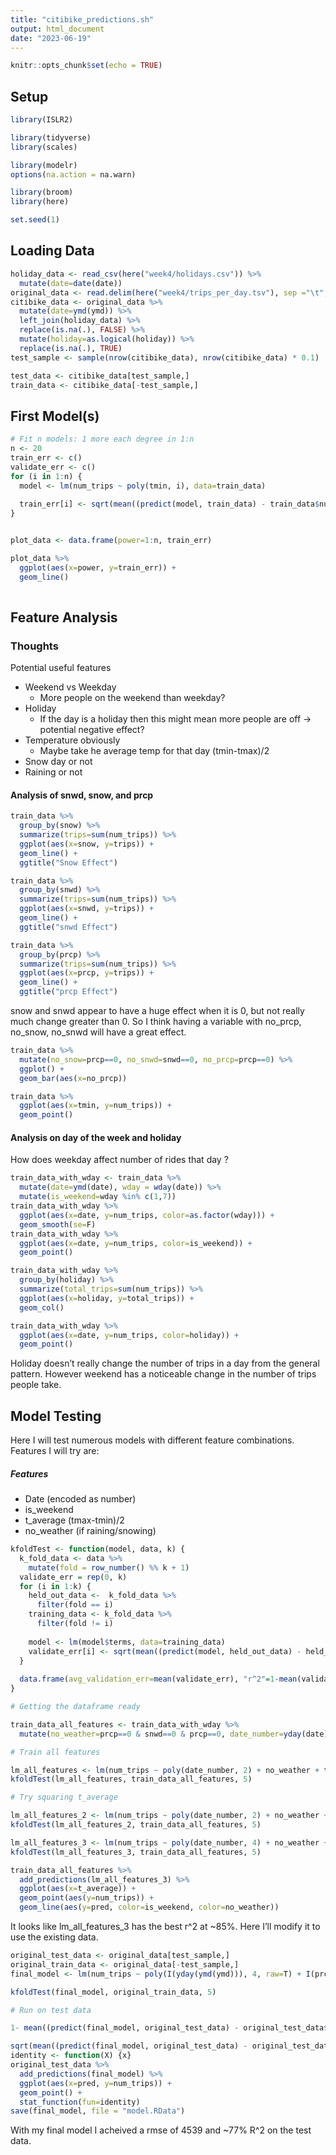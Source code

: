 ```yaml
---
title: "citibike_predictions.sh"
output: html_document
date: "2023-06-19"
---
```


```r
knitr::opts_chunk$set(echo = TRUE)
```

## Setup


```r
library(ISLR2)

library(tidyverse)
library(scales)

library(modelr)
options(na.action = na.warn)

library(broom)
library(here)

set.seed(1)
```

## Loading Data

```r
holiday_data <- read_csv(here("week4/holidays.csv")) %>%
  mutate(date=date(date))
original_data <- read.delim(here("week4/trips_per_day.tsv"), sep ="\t", header=TRUE)
citibike_data <- original_data %>%
  mutate(date=ymd(ymd)) %>% 
  left_join(holiday_data) %>% 
  replace(is.na(.), FALSE) %>% 
  mutate(holiday=as.logical(holiday)) %>% 
  replace(is.na(.), TRUE)
test_sample <- sample(nrow(citibike_data), nrow(citibike_data) * 0.1)

test_data <- citibike_data[test_sample,]
train_data <- citibike_data[-test_sample,]
```

## First Model(s)

```r

# Fit n models: 1 more each degree in 1:n
n <- 20
train_err <- c()
validate_err <- c()
for (i in 1:n) {
  model <- lm(num_trips ~ poly(tmin, i), data=train_data)
  
  train_err[i] <- sqrt(mean((predict(model, train_data) - train_data$num_trips)^2))
}


plot_data <- data.frame(power=1:n, train_err)

plot_data %>% 
  ggplot(aes(x=power, y=train_err)) +
  geom_line()
  

```

## Feature Analysis

### Thoughts

Potential useful features

- Weekend vs Weekday
  - More people on the weekend than weekday?
- Holiday
  - If the day is a holiday then this might mean more people are off -> potential negative effect?
- Temperature obviously
  - Maybe take he average temp for that day (tmin-tmax)/2
- Snow day or not
- Raining or not

#### Analysis of snwd, snow, and prcp

```r
train_data %>% 
  group_by(snow) %>% 
  summarize(trips=sum(num_trips)) %>% 
  ggplot(aes(x=snow, y=trips)) +
  geom_line() +
  ggtitle("Snow Effect")

train_data %>% 
  group_by(snwd) %>% 
  summarize(trips=sum(num_trips)) %>% 
  ggplot(aes(x=snwd, y=trips)) +
  geom_line() +
  ggtitle("snwd Effect")

train_data %>% 
  group_by(prcp) %>% 
  summarize(trips=sum(num_trips)) %>% 
  ggplot(aes(x=prcp, y=trips)) +
  geom_line() +
  ggtitle("prcp Effect")


```
snow and snwd appear to have a huge effect when it is 0, but not really much change greater than 0. So I think having a variable with no_prcp, no_snow, no_snwd will have a great effect.

```r
train_data %>% 
  mutate(no_snow=prcp==0, no_snwd=snwd==0, no_prcp=prcp==0) %>% 
  ggplot() +
  geom_bar(aes(x=no_prcp))

train_data %>% 
  ggplot(aes(x=tmin, y=num_trips)) +
  geom_point()
```

#### Analysis on day of the week and holiday

How does weekday affect number of rides that day ?

```r

train_data_with_wday <- train_data %>% 
  mutate(date=ymd(date), wday = wday(date)) %>% 
  mutate(is_weekend=wday %in% c(1,7))
train_data_with_wday %>% 
  ggplot(aes(x=date, y=num_trips, color=as.factor(wday))) +
  geom_smooth(se=F)
train_data_with_wday %>% 
  ggplot(aes(x=date, y=num_trips, color=is_weekend)) +
  geom_point()

train_data_with_wday %>% 
  group_by(holiday) %>% 
  summarize(total_trips=sum(num_trips)) %>% 
  ggplot(aes(x=holiday, y=total_trips)) +
  geom_col()

train_data_with_wday %>% 
  ggplot(aes(x=date, y=num_trips, color=holiday)) +
  geom_point()
```
Holiday doesn't really change the number of trips in a day from the general pattern.
However weekend has a noticeable change in the number of trips people take. 

## Model Testing

Here I will test numerous models with different feature combinations. Features I will try are:

##### Features

- Date (encoded as number)
- is_weekend
- t_average (tmax-tmin)/2
- no_weather (if raining/snowing)

```r

kfoldTest <- function(model, data, k) {
  k_fold_data <- data %>% 
    mutate(fold = row_number() %% k + 1)
  validate_err = rep(0, k)
  for (i in 1:k) {
    held_out_data <-  k_fold_data %>% 
      filter(fold == i)
    training_data <- k_fold_data %>% 
      filter(fold != i)
    
    model <- lm(model$terms, data=training_data)
    validate_err[i] <- sqrt(mean((predict(model, held_out_data) - held_out_data$num_trips)^2))
  }
  
  data.frame(avg_validation_err=mean(validate_err), "r^2"=1-mean(validate_err)^2/var(held_out_data$num_trips))
}

# Getting the dataframe ready

train_data_all_features <- train_data_with_wday %>% 
  mutate(no_weather=prcp==0 & snwd==0 & prcp==0, date_number=yday(date), t_average=(tmin+tmax)/2)

# Train all features

lm_all_features <- lm(num_trips ~ poly(date_number, 2) + no_weather + t_average + is_weekend, data = train_data_all_features)
kfoldTest(lm_all_features, train_data_all_features, 5)

# Try squaring t_average

lm_all_features_2 <- lm(num_trips ~ poly(date_number, 2) + no_weather + poly(t_average, 2) + is_weekend, data = train_data_all_features)
kfoldTest(lm_all_features_2, train_data_all_features, 5)

lm_all_features_3 <- lm(num_trips ~ poly(date_number, 4) + no_weather + poly(t_average, 4) + is_weekend, data=train_data_all_features)
kfoldTest(lm_all_features_3, train_data_all_features, 5)

train_data_all_features %>% 
  add_predictions(lm_all_features_3) %>% 
  ggplot(aes(x=t_average)) +
  geom_point(aes(y=num_trips)) +
  geom_line(aes(y=pred, color=is_weekend, color=no_weather))

```
It looks like lm_all_features_3 has the best r^2 at ~85%. Here I'll modify it to use the existing data.

```r
original_test_data <- original_data[test_sample,]
original_train_data <- original_data[-test_sample,]
final_model <- lm(num_trips ~ poly(I(yday(ymd(ymd))), 4, raw=T) + I(prcp == 0 & snow == 0 & snwd == 0) + poly(I((tmax+tmin)/2) ,4, raw=T) + I(wday(ymd(ymd)) %in% c(1,7)), data=original_train_data)

kfoldTest(final_model, original_train_data, 5)

# Run on test data

1- mean((predict(final_model, original_test_data) - original_test_data$num_trips)^2)/var(original_test_data$num_trips)

sqrt(mean((predict(final_model, original_test_data) - original_test_data$num_trips)^2))
identity <- function(X) {x}
original_test_data %>% 
  add_predictions(final_model) %>% 
  ggplot(aes(x=pred, y=num_trips)) +
  geom_point() +
  stat_function(fun=identity)
save(final_model, file = "model.RData")
```

With my final model I acheived a rmse of 4539 and ~77% R^2 on the test data.

